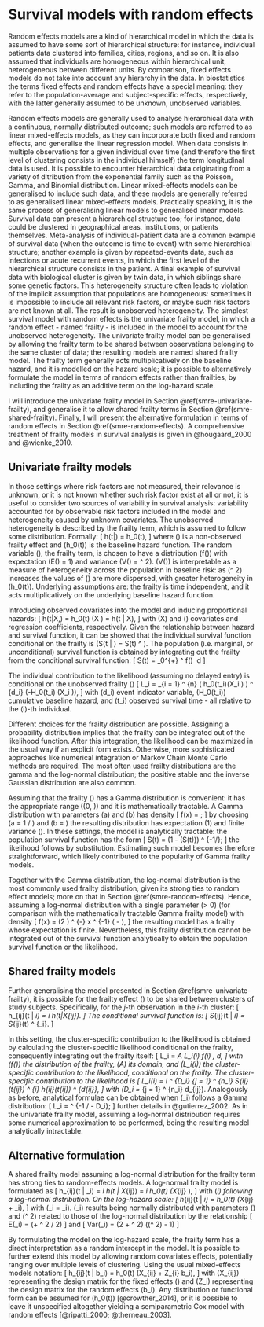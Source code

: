 # Survival models with random effects {#smre}

Random effects models are a kind of hierarchical model in which the data is assumed to have some sort of hierarchical structure: for instance, individual patients data clustered into families, cities, regions, and so on. It is also assumed that individuals are homogeneous within hierarchical unit, heterogeneous between different units. By comparison, fixed effects models do not take into account any hierarchy in the data. In biostatistics the terms fixed effects and random effects have a special meaning: they refer to the population-average and subject-specific effects, respectively, with the latter generally assumed to be unknown, unobserved variables.

Random effects models are generally used to analyse hierarchical data with a continuous, normally distributed outcome; such models are referred to as linear mixed-effects models, as they can incorporate both fixed and random effects, and generalise the linear regression model. When data consists in multiple observations for a given individual over time (and therefore the first level of clustering consists in the individual himself) the term longitudinal data is used. It is possible to encounter hierarchical data originating from a variety of ditribution from the exponential family such as the Poisson, Gamma, and Binomial distribution. Linear mixed-effects models can be generalised to include such data, and these models are generally referred to as generalised linear mixed-effects models. Practically speaking, it is the same process of generalising linear models to generalised linear models. Survival data can present a hierarchical structure too; for instance, data could be clustered in geographical areas, institutions, or patients themselves. Meta-analysis of individual-patient data are a common example of survival data (when the outcome is time to event) with some hierarchical structure; another example is given by repeated-events data, such as infections or acute recurrent events, in which the first level of the hierarchical structure consists in the patient. A final example of survival data with biological cluster is given by twin data, in which siblings share some genetic factors. This heterogeneity structure often leads to violation of the implicit assumption that populations are homogeneous: sometimes it is impossible to include all relevant risk factors, or maybe such risk factors are not known at all. The result is unobserved heterogeneity. The simplest survival model with random effects is the univariate frailty model, in which a random effect - named frailty - is included in the model to account for the unobserved heterogeneity. The univariate frailty model can be generalised by allowing the frailty term to be shared between observations belonging to the same cluster of data; the resulting models are named shared frailty model. The frailty term generally acts multiplicatively on the baseline hazard, and it is modelled on the hazard scale; it is possible to alternatively formulate the model in terms of random effects rather than frailties, by including the frailty as an additive term on the log-hazard scale.

I will introduce the univariate frailty model in Section \@ref(smre-univariate-frailty), and generalise it to allow shared frailty terms in Section \@ref(smre-shared-frailty). Finally, I will present the alternative formulation in terms of random effects in Section \@ref(smre-random-effects). A comprehensive treatment of frailty models in survival analysis is given in @hougaard_2000 and @wienke_2010.

## Univariate frailty models {#smre-univariate-frailty}

In those settings where risk factors are not measured, their relevance is unknown, or it is not known whether such risk factor exist at all or not, it is useful to consider two sources of variability in survival analysis: variability accounted for by observable risk factors included in the model and heterogeneity caused by unknown covariates. The unobserved heterogeneity is described by the frailty term, which is assumed to follow some distribution. Formally:
\[
h(t|\alpha) = \alpha h_0(t),
\]
where \(\alpha\) is a non-observed frailty effect and \(h_0(t)\) is the baseline hazard function.  The random variable \(\alpha\), the frailty term, is chosen to have a distribution \(f(\alpha)\) with expectation \(E(\alpha) = 1\) and variance \(V(\alpha) = \sigma ^ 2\). \(V(\alpha)\) is interpretable as a measure of heterogeneity across the population in baseline risk: as \(\sigma ^ 2\) increases the values of \(\alpha\) are more dispersed, with greater heterogeneity in \(\alpha h_0(t)\). Underlying assumptions are: the frailty is time independent, and it acts multiplicatively on the underlying baseline hazard function.

Introducing observed covariates into the model and inducing proportional hazards:
\[
h(t|X,\alpha) = \alpha h_0(t) \exp(X \beta) = \alpha h(t | X),
\]
with \(X\) and \(\beta\) covariates and regression coefficients, respectively. Given the relationship between hazard and survival function, it can be showed that the individual survival function conditional on the frailty is  \(S(t | \alpha) = S(t) ^ \alpha\). The population (i.e. marginal, or unconditional) survival function is obtained by integrating out the frailty from the conditional survival function:
\[
S(t) = \int_0^{+\infty} \left[ S(t) \right] ^ \alpha f(\alpha) \ d\alpha
\]

The individual contribution to the likelihood (assuming no delayed entry) is conditional on the unobserved frailty  \(\alpha\)
\[
L_i = \prod_{i = 1} ^ {n} \left( \alpha h_0(t_i)\exp(X_i \beta) \right) ^ {d_i} \exp(-\alpha H_0(t_i) \exp(X_i \beta)),
\]
with \(d_i\) event indicator variable, \(H_0(t_i)\) cumulative baseline hazard, and \(t_i\) observed survival time - all relative to the \(i\)-th individual.

Different choices for the frailty distribution are possible. Assigning a probability distribution implies that the frailty can be integrated out of the likelihood function. After this integration, the likelihood can be maximized in the usual way if an explicit form exists. Otherwise, more sophisticated approaches like numerical integration or Markov Chain Monte Carlo methods are required. The most often used frailty distributions are the gamma and the log-normal distribution; the positive stable and the inverse Gaussian distribution are also common.

Assuming that the frailty \(\alpha\) has a Gamma distribution is convenient: it has the appropriate range \((0, \infty)\) and it is mathematically tractable. A Gamma distribution with parameters \(a\) and \(b\) has density
\[
f(x) = \frac{x ^ {a - 1} \exp(- x / b)}{\Gamma(a)b ^ a};
\]
by choosing \(a = 1 / \theta\) and \(b = \theta\) the resulting distribution has expectation \(1\) and finite variance \(\theta\). In these settings, the model is analytically tractable: the population survival function has the form
\[
S(t) = (1 - \theta \log(S(t))) ^ {-1/\theta};
\]
the likelihood follows by substitution. Estimating such model becomes therefore straightforward, which likely contributed to the popularity of Gamma frailty models.

Together with the Gamma distribution, the log-normal distribution is the most commonly used frailty distribution, given its strong ties to random effect models; more on that in Section \@ref(smre-random-effects). Hence, assuming a log-normal distribution with a single parameter \(\theta > 0\) (for comparison with the mathematically tractable Gamma frailty model) with density
\[
f(x) = (2 \pi \theta) ^ {-\frac{1}{2}} x ^ {-1} \exp \left( -\frac{(\log x) ^ 2}{2 \theta} \right),
\]
the resulting model has a frailty whose expectation is finite. Nevertheless, this frailty distribution cannot be integrated out of the survival function analytically to obtain the population survival function or the likelihood.

## Shared frailty models {#smre-shared-frailty}

Further generalising the model presented in Section \@ref(smre-univariate-frailty), it is possible for the frailty effect \(\alpha\) to be shared between clusters of study subjects. Specifically, for the $j$-th observation in the $i$-th cluster:
\[
h_{ij}(t | \alpha_i) = \alpha_i h(t|X_{ij}).
\]
The conditional survival function is:
\[
S_{ij}(t | \alpha_i) = S_{ij}(t) ^ {\alpha_i}.
\]

In this setting, the cluster-specific contribution to the likelihood is obtained by calculating the cluster-specific likelihood conditional on the frailty, consequently integrating out the frailty itself:
\[
L_i = \int_A L_i(\alpha_i) f(\alpha_i) \, d\alpha,
\]
with \(f(\alpha)\) the distribution of the frailty, \(A\) its domain, and \(L_i(\alpha_i)\) the cluster-specific contribution to the likelihood, conditional on the frailty. The cluster-specific contribution to the likelihood is
\[
L_i(\alpha_i) = \alpha_i ^ {D_i} \prod_{j = 1} ^ {n_i} S_{ij}(t_{ij}) ^ {\alpha_i} h_{ij}(t_{ij}) ^ {d_{ij}},
\]
with \(D_i = \sum_{j = 1} ^ {n_i} d_{ij}\). Analogously as before, analytical formulae can be obtained when \(\alpha_i\) follows a Gamma distribution:
\[
L_i = \left[ \prod_{j = 1} ^ {n_i} h_{ij}(t_{ij}) ^ {d_{ij}} \right] \frac{\Gamma (1 / \theta + D_i)}{\Gamma (1 / \theta)} \left[ 1 - \theta \sum_{j = 1} ^ {n_i} \log S_{ij}(t_{ij}) \right] ^ {-1 / \theta - D_i};
\]
further details in @gutierrez_2002. As in the univariate frailty model, assuming a log-normal distribution requires some numerical approximation to be performed, being the resulting model analytically intractable.

## Alternative formulation {#smre-random-effects}

A shared frailty model assuming a log-normal distribution for the frailty term has strong ties to random-effects models. A log-normal frailty model is formulated as
\[
h_{ij}(t | \alpha_i) = \alpha_i h(t | X_{ij}) = \alpha_i h_0(t) \exp(X_{ij} \beta),
\]
with \(\alpha_i\) following a log-normal distribution. On the log-hazard scale:
\[
h_{ij}(t | \alpha_i) = h_0(t) \exp(X_{ij} \beta + \eta_i),
\]
with \(\eta_i = \log \alpha_i\). \(\eta_i\) results being normally distributed with parameters \(\mu\) and \(\sigma ^ 2\) related to those of the log-normal distribution by the relationship
\[
E(\alpha_i) = \exp(\mu + \sigma ^ 2 / 2)
\]
and
\[
Var(\alpha_i) = \exp(2 \mu + \sigma ^ 2) (\exp(\sigma ^ 2) - 1)
\]

By formulating the model on the log-hazard scale, the frailty term has a direct interpretation as a random intercept in the model. It is possible to further extend this model by allowing random covariates effects, potentially ranging over multiple levels of clustering. Using the usual mixed-effects models notation:
\[
h_{ij}(t | b_i) = h_0(t) \exp(X_{ij} \beta + Z_{i} b_i),
\]
with \(X_{ij}\) representing the design matrix for the fixed effects \(\beta\) and \(Z_i\) representing the design matrix for the random effects \(b_i\). Any distribution or functional form can be assumed for \(h_0(t)\) [@crowther_2014], or it is possible to leave it unspecified altogether yielding a semiparametric Cox model with random effects [@ripatti_2000; @therneau_2003].
